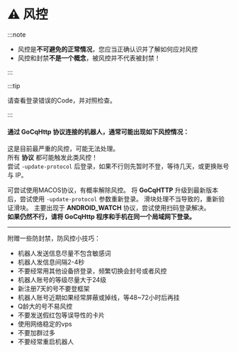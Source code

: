 

# ⚠️ 风控

:::note

- 风控是**不可避免的正常情况**，您应当正确认识并了解如何应对风控
- 风控和封禁**不是一个概念**，被风控并不代表被封禁！

:::


:::tip

请查看登录错误的Code，并对照检查。

:::

#### 通过 GoCqHttp 协议连接的机器人，通常可能出现如下风控情况：

<Tabs>
<TabItem value="45" label="Code:45" default>
这是目前最严重的风控，可能无法处理。<br />
所有 <b>协议</b> 都可能触发此类风控！<br />
尝试 <code>-update-protocol</code> 后登录，如果不行则先暂时不登，等待几天，或更换账号与 IP。

可尝试使用MACOS协议，有概率解除风控。
</TabItem>
<TabItem value="235" label="Code:235">
将 <b>GoCqHTTP</b> 升级到最新版本后，尝试使用 <code>-update-protocol</code> 参数重新登录。
</TabItem>
<TabItem value="237" label="Code:237">
滑块处理不当导致的，重新验证滑块。
</TabItem>
<TabItem value="238" label="Code:238">
主要出现于 <b>ANDROID_WATCH</b> 协议，尝试使用扫码登录解决。
<br />
<b>如果仍然不行，请将 GoCqHttp 程序和手机在同一个局域网下登录。</b>
</TabItem>
</Tabs>

-----

附赠一些防封禁，防风控小技巧：
- 机器人发送信息尽量不包含敏感词
- 机器人发信息间隔2-4秒
- 不要经常用其他设备挤登录，频繁切换会封号或者风控
- 机器人账号的等级尽量大于24级
- 新注册7天的号不要登框架
- 机器人账号近期如果经常屏蔽或掉线，等48~72小时后再挂
- Q龄大的号不易风控
- 不要发送假红包等误导性的卡片
- 使用网络稳定的vps
- 不要加群过多
- 不要经常重启机器人